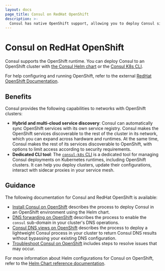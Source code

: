 ```yaml
---
layout: docs
page_title: Consul on RedHat OpenShift
description: >-
  Consul has native OpenShift support, allowing you to deploy Consul sidecars to an OpenShift cluster facilitating a service mesh. Learn how to install Consul on OpenShift with Helm or the Consul K8s CLI and get started with tutorials.
---
```


# Consul on RedHat OpenShift

Consul supports the OpenShift runtime. You can deploy Consul to an OpenShift cluster with [the Consul Helm chart](/consul/docs/k8s/installation/install#helm-chart-installation) or the [Consul K8s CLI](/consul/docs/k8s/installation/install-cli#consul-k8s-cli-installation).

For help configuring and running OpenShift, refer to the external [RedHat OpenShift Documentation](https://docs.redhat.com/en).

## Benefits

Consul provides the following capabilities to networks with OpenShift clusters:

- **Hybrid and multi-cloud service discovery**: Consul can automatically sync OpenShift services with its own service registry. Consul makes the OpenShift services discoverable to the rest of the cluster in its network, which you can expand across hardware and runtimes. At the same time, Consul makes the rest of its services discoverable to OpenShift, with options to limit access according to security requirements. 
- **Dedicated CLI tool**: The [`consul-k8s` CLI](/consul/docs/reference/cli/consul-k8s) is a dedicated tool for managing Consul deployments on Kubernetes runtimes, including OpenShift clusters. It can help you deploy clusters, update their configurations, interact with sidecar proxies in your service mesh.

## Guidance

The following documentation for Consul and RedHat OpenShift is available:

- [Install Consul on OpenShift](/consul/docs/deploy/server/k8s/platform/openshift) describes the process to deploy Consul in an OpenShift environment using the Helm chart.
- [DNS forwarding on OpenShift](/consul/docs/manage/dns/forwarding/k8s#openshift-clusters) describes the process to enable the `consul` sub-domain in your cluster's DNS operations.
- [Consul DNS views on OpenShift](/consul/docs/manage/dns/views#openshift-clusters) describes the process to deploy a lightweight Consul process in your cluster to return Consul DNS results without bypassing your existing DNS configuration.
- [Troubleshoot Consul on OpenShift](/consul/docs/troubleshoot#kubernetes-and-openshift-deployments) includes steps to resolve issues that may occur.

For more information about Helm configurations for Consul on OpenShift, refer to the [Helm Chart reference documentation](/consul/docs/reference/k8s/helm).